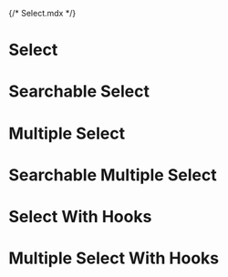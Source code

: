 {/* Select.mdx */}


<Meta of={SelectStories} />

# Select



<Canvas of={SelectStories.Primary} />

# Searchable Select



<Canvas of={SelectStories.SearchableSelect} />

# Multiple Select



<Canvas of={SelectStories.MultipleSelect} />

# Searchable Multiple Select



<Canvas of={SelectStories.SearchableMultipleSelect} />

# Select With Hooks



<Canvas of={SelectStories.SelectWithHooks} />

# Multiple Select With Hooks



<Canvas of={SelectStories.MultipleSelectWithHooks} />
